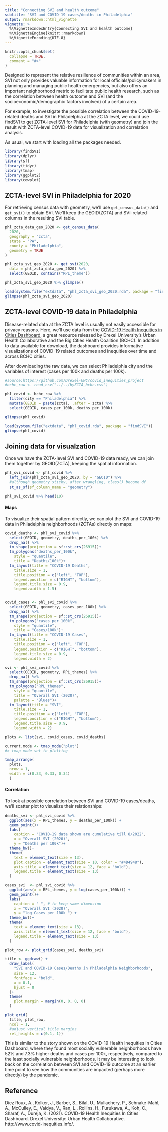 ```yaml
---
title: "Connecting SVI and health outcome"
subtitle: "SVI and COVID-19 cases/deaths in Philadelphia"
output: rmarkdown::html_vignette
vignette: >
  %\VignetteIndexEntry{Connecting SVI and health outcome}
  %\VignetteEngine{knitr::rmarkdown}
  %\VignetteEncoding{UTF-8}
---
```


```r
knitr::opts_chunk$set(
  collapse = TRUE,
  comment = "#>"
)
```

Designed to represent the relative resilience of communities within an area, SVI not only provides valuable information for local officials/policymakers in planning and managing public health emergencies, but also offers an important neighborhood metric to facilitate public health research, such as the correlation between health outcome and SVI (and the socioeconomic/demographic factors involved) of a certain area.

For example, to investigate the possible correlation between the COVID-19-related deaths and SVI in Philadelphia at the ZCTA level, we could use findSVI to get ZCTA-level SVI for Philadelphia (with geometry) and join the result with ZCTA-level COVID-19 data for visualization and correlation analysis. 

As usual, we start with loading all the packages needed.
```r
library(findSVI)
library(dplyr)
library(sf)
library(tidyr)
library(tmap)
library(ggplot2)
library(cowplot)
```

## ZCTA-level SVI in Philadelphia for 2020

For retrieving census data with geometry, we'll use `get_census_data()` and `get_svi()` to obtain SVI. We'll keep the GEOID(ZCTA) and SVI-related columns in the resulting SVI table.
```r
phl_zcta_data_geo_2020 <- get_census_data(
  2020,
  geography = "zcta",
  state = "PA",
  county = "Philadelphia",
  geometry = TRUE
)

phl_zcta_svi_geo_2020 <- get_svi(2020,
  data = phl_zcta_data_geo_2020) %>%
  select(GEOID, contains("RPL_theme"))

phl_zcta_svi_geo_2020 %>% glimpse()
```

```r
load(system.file("extdata", "phl_zcta_svi_geo_2020.rda", package = "findSVI"))
glimpse(phl_zcta_svi_geo_2020)
```

## ZCTA-level COVID-19 data in Philadelphia

Disease-related data at the ZCTA level is usually not easily accessible for privacy reasons. Here, we'll use data from the [COVID-19 Health Inequities in Cities Dashboard](https://drexel-uhc.shinyapps.io/bchc_covid19/_w_0444d5bc/_w_e6851016/_w_6d75b9f7/), a great resource released by Drexel University’s Urban Health Collaborative and the Big Cities Health Coalition (BCHC). In addition to data available for download, the dashboard provides informative visualizations of COVID-19 related outcomes and inequities over time and across BCHC cities.

After downloading the raw data, we can select Philadelphia city and the variables of interest (cases per 100k and deaths per 100k).

```r
#source:https://github.com/Drexel-UHC/covid_inequities_project
#bchc_raw <- read_csv("../../byZCTA_bchc.csv")

phl_covid <- bchc_raw %>%
  filter(city == "Philadelphia") %>%
  mutate(GEOID = paste(zcta), .after = zcta) %>%
  select(GEOID, cases_per_100k, deaths_per_100k)

glimpse(phl_covid)
```

```r
load(system.file("extdata", "phl_covid.rda", package = "findSVI"))
glimpse(phl_covid)
```

## Joining data for visualzation
Once we have the ZCTA-level SVI and COVID-19 data ready, we can join them together by GEOID(ZCTA), keeping the spatial information.

```r
phl_svi_covid <- phl_covid %>%
  left_join(phl_zcta_svi_geo_2020, by = "GEOID") %>%
  #although geometry sticky, after wrangling, class() become df
  st_as_sf(sf_column_name = "geometry")

phl_svi_covid %>% head(10)
```
#### Maps
To visualize their spatial pattern directly, we can plot the SVI and COVID-19 data in Philadelphia neighborhoods (ZCTAs) directly on maps:
```r
covid_deaths <- phl_svi_covid %>% 
  select(GEOID, geometry, deaths_per_100k) %>%
  drop_na() %>%
  tm_shape(projection = sf::st_crs(26915))+
  tm_polygons("deaths_per_100k",
    style = "quantile",
    title = "Deaths/100k")+
  tm_layout(title = "COVID-19 Deaths",
    title.size = 1,
    title.position = c("left", "TOP"),
    legend.position = c("RIGHT", "bottom"),
    legend.title.size = 0.9,
    legend.width = 1.5)


covid_cases <- phl_svi_covid %>%
  select(GEOID, geometry, cases_per_100k) %>%
  drop_na() %>% 
  tm_shape(projection = sf::st_crs(26915))+
  tm_polygons("cases_per_100k",
    style = "quantile",
    title = "Cases/100k")+
  tm_layout(title = "COVID-19 Cases",
    title.size = 1,
    title.position = c("left", "TOP"),
    legend.position = c("RIGHT", "bottom"),
    legend.title.size = 0.9,
    legend.width = 2)

svi <- phl_svi_covid %>%
  select(GEOID, geometry, RPL_themes) %>%
  drop_na() %>%
  tm_shape(projection = sf::st_crs(26915))+
  tm_polygons("RPL_themes",
    style = "quantile",
    title = "Overall SVI (2020)",
    palette = "Blues")+
  tm_layout(title = "SVI",
    title.size = 1,
    title.position = c("left", "TOP"),
    legend.position = c("RIGHT", "bottom"),
    legend.title.size = 0.9,
    legend.width = 2)

plots <- list(svi, covid_cases, covid_deaths)

current.mode <- tmap_mode("plot")
#> tmap mode set to plotting

tmap_arrange(
  plots, 
  nrow = 1,
  width = c(0.33, 0.33, 0.34)
  ) 

```

#### Correlation
To look at possible correlation between SVI and COVID-19 cases/deaths, we'll scatter plot to visualize their relationships:

```r
deaths_svi <- phl_svi_covid %>%
  ggplot(aes(x = RPL_themes, y = deaths_per_100k)) +
  geom_point()+
  labs(
    caption = "COVID-19 data shown are cumulative till 8/2022",
    x = "Overall SVI (2020)",
    y = "Deaths per 100k")+
  theme_bw()+
  theme(
    text = element_text(size = 13),
    plot.caption = element_text(size = 10, color = "#4D4948"),
    axis.title = element_text(size = 12, face = "bold"),
    legend.title = element_text(size = 13)
  )

cases_svi  <- phl_svi_covid %>%
  ggplot(aes(x = RPL_themes, y = log(cases_per_100k))) +
  geom_point()+
  labs( 
    caption = " ", # to keep same dimension
    x = "Overall SVI (2020)",
    y = "log Cases per 100k ") +
  theme_bw()+
  theme(
    text = element_text(size = 13),
    axis.title = element_text(size = 12, face = "bold"),
    legend.title = element_text(size = 13)
  )

plot_row <- plot_grid(cases_svi, deaths_svi)

title <- ggdraw() +
  draw_label(
    "SVI and COVID-19 Cases/Deaths in Philadelphia Neighborhoods",
    size = 12,
    fontface = "bold",
    x = 0.1, 
    hjust = 0
  )+
  theme(
    plot.margin = margin(0, 0, 0, 0)
  )

plot_grid(
  title, plot_row,
  ncol = 1,
  #adjust vertical title margins
  rel_heights = c(0.1, 1))
```

This is similar to the story shown on the COVID-19 Health Inequities in Cities Dashboard, where they found most socially vulnerable neighborhoods have 52% and 7.3% higher deaths and cases per 100k, respectively, compared to the least socially vulnerable neighborhoods. It may be interesting to look back on the correlation between SVI and COVID-19 outcome at an earlier time point to see how the communities are impacted (perhaps more directly) by the pandemic. 

## Reference

Diez Roux, A., Kolker, J., Barber, S., Bilal, U., Mullachery, P., Schnake-Mahl, A., McCulley, E., Vaidya, V., Ran, L., Rollins, H., Furukawa, A., Koh, C., Sharaf, A., Dureja, K. (2021). COVID-19 Health Inequities In Cities Dashboard. Drexel University: Urban Health Collaborative. http://www.covid-inequities.info/.
